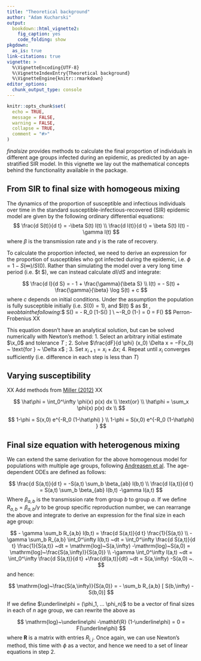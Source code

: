 ```yaml
---
title: "Theoretical background"
author: "Adam Kucharski"
output:
  bookdown::html_vignette2:
    fig_caption: yes
    code_folding: show
pkgdown:
  as_is: true
link-citations: true
vignette: >
  %\VignetteEncoding{UTF-8}
  %\VignetteIndexEntry{Theoretical background}
  %\VignetteEngine{knitr::rmarkdown}
editor_options:
  chunk_output_type: console
---
```


```r
knitr::opts_chunk$set(
  echo = TRUE,
  message = FALSE,
  warning = FALSE,
  collapse = TRUE,
  comment = "#>"
)
```

_finalsize_ provides methods to calculate the final proportion of individuals in different age groups infected during an epidemic, as predicted by an age-stratified SIR model. In this vignette we lay out the mathematical concepts behind the functionality available in the package.

## From SIR to final size with homogeous mixing

The dynamics of the proportion of susceptible and infectious individuals over time in the standard susceptible-infectious-recovered (SIR) epidemic model are given by the following ordinary differential equations:
$$
\frac{d S(t)}{d t} = -\beta S(t) I(t) \\
\frac{d I(t)}{d t}  =  \beta S(t) I(t) -\gamma I(t)
$$
where $\beta$ is the transmission rate and $\gamma$ is the rate of recovery.

To calculate the proportion infected, we need to derive an expression for the proportion of susceptibles who got infected during the epidemic, i.e. $\phi = 1- S(\infty)/S(0)$. Rather than simulating the model over a very long time period (i.e. $t \rightarrow \infty $), we can instead calculate $dI/dS$ and integrate:

$$
\frac{d I}{d S} = - 1 + \frac{\gamma}{\beta S} \\
I(t) = - S(t) + \frac{\gamma}{\beta} \log S(t) + c
$$
where $c$ depends on initial conditions. Under the assumption the population is fully susceptible initially (i.e. $S(0)=1$), and $I(t) \rightarrow 0 $ as $t \rightarrow \infty $, we obtain the following:
$$
\log S(\infty) = - R_0 [1-S(\infty) ] \\
\mathrm{log}~\phi  -R_0 (1-\phi) = 0 = F(\phi)
$$
Perron-Frobenius XX

This equation doesn't have an analytical solution, but can be solved numerically with Newton’s method:
1. Select an arbitrary initial estimate $\x_0$ and tolerance $T$ ;
2. Solve $\frac{dF}{d \phi} (x_0) \Delta x = −F(x_0) ~ \text{for } ~ \Delta x$ ;
3. Set $x_{i+1} = x_i + \Delta x$;
4. Repeat until $x_i$ converges sufficiently (i.e. difference in each step is less than $T$)

## Varying susceptibility

XX Add methods from [Miller (2012)](https://www.ncbi.nlm.nih.gov/pmc/articles/PMC3506030/) XX

$$
\hat\phi = \int_0^\infty \phi(x) p(x) dx \\
\text{or} \\
\hat\phi = \sum_x \phi(x) p(x) dx \\
$$


$$
1-\phi = S(x,0) e^{-R_0 (1-\hat\phi) } \\
1-\phi = S(x,0) e^{-R_0 (1-\hat\phi) } 
$$

## Final size equation with heterogenous mixing

We can extend the same derivation for the above homogenous model for populations with multiple age groups, following [Andreasen et al](about:blank). The age-dependent ODEs are defined as follows:

$$
\frac{d S(a,t)}{d t} = -S(a,t) \sum_b \beta_{ab} I(b,t) \\
\frac{d I(a,t)}{d t}  =  S(a,t) \sum_b \beta_{ab} I(b,t) -\gamma I(a,t)
$$
Where $\beta_{a,b}$ is the transmission rate from group $b$ to group $a$. If we define $R_{a,b} =\beta_{a,b}/\gamma$ to be group specific reproduction number, we can rearrange the above and integrate to derive an expression for the final size in each age group:

$$
- \gamma \sum_b R_{a,b} I(b,t)   = \frac{d S(a,t)}{d t} \frac{1}{S(a,t)} \\
- \gamma \sum_b R_{a,b}  \int_0^\infty I(b,t)  ~dt  = \int_0^\infty \frac{d S(a,t)}{d t} \frac{1}{S(a,t)} ~dt = \mathrm{log}~S(a,\infty) -\mathrm{log}~S(a,0) = \mathrm{log}~\frac{S(a,\infty)}{S(a,0)}  \\
 -\gamma \int_0^\infty I(a,t)  ~dt = \int_0^\infty \frac{d S(a,t)}{d t} +\frac{dI(a,t)}{dt} ~dt = S(a,\infty) -S(a,0)  ~.
$$
and hence:

$$
\mathrm{log}~\frac{S(a,\infty)}{S(a,0)}  = - \sum_b R_{a,b} [ S(b,\infty) -S(b,0)]
$$

If we define $\underline\phi = (\phi_1, ... \phi_n)$ to be a vector of final sizes in each of $n$ age group, we can rewrite the above as

$$
\mathrm{log}~\underline\phi  -\mathbf{R} (1-\underline\phi) = 0 = F(\underline\phi)
$$
where $\mathbf{R}$ is a matrix with entries $R_{i,j}$. Once again, we can use Newton's method, this time with $\phi$ as a vector, and hence we need to a set of linear equations in step 2.

